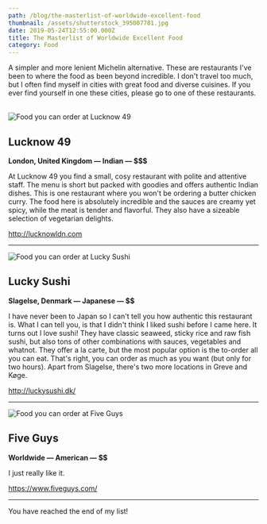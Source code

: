 ```yaml
---
path: /blog/the-masterlist-of-worldwide-excellent-food
thumbnail: /assets/shutterstock_395007781.jpg
date: 2019-05-24T12:55:00.000Z
title: The Masterlist of Worldwide Excellent Food
category: Food
---
```

A simpler and more lenient Michelin alternative. These are restaurants I've been to where the food as been beyond incredible. I don't travel too much, but I often find myself in cities with great food and diverse cuisines. If you ever find yourself in one these cities, please go to one of these restaurants.  

![Food you can order at Lucknow 49](/assets/lucknow_49_copy.0.jpg)

## Lucknow 49
**London, United Kingdom — Indian — $$$**

At Lucknow 49 you find a small, cosy restaurant with polite and attentive staff. The menu is short but packed with goodies and offers authentic Indian dishes. This is one restaurant where you won't be ordering a butter chicken curry. The food here is absolutely incredible and the sauces are creamy yet spicy, while the meat is tender and flavorful. They also have a sizeable selection of vegetarian delights.

http://lucknowldn.com

- - -

![Food you can order at Lucky Sushi](/assets/30475_edit3.jpg)

## Lucky Sushi
**Slagelse, Denmark — Japanese — $$**

I have never been to Japan so I can't tell you how authentic this restaurant is. What I can tell you, is that I didn't think I liked sushi before I came here. It turns out I love sushi! They have classic seaweed, sticky rice and raw fish sushi, but also tons of other combinations with sauces, vegetables and whatnot. They offer a la carte, but the most popular option is the to-order all you can eat. That's right, you can order as much as you want (but only for two hours). Apart from Slagelse, there's two more locations in Greve and Køge.

http://luckysushi.dk/


- - -

![Food you can order at Five Guys](/assets/five-guys.jpg)

## Five Guys
**Worldwide — American — $$**

I just really like it.

https://www.fiveguys.com/


- - -

You have reached the end of my list!
